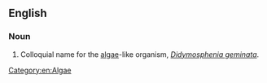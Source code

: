 ==English==

===Noun===
{{en-noun|head=[[rock]] [[snot]]|-}}

# {{lb|en|slang}} Colloquial name for the [[algae]]-like organism, ''[[Didymosphenia geminata]]''.

[[Category:en:Algae]]